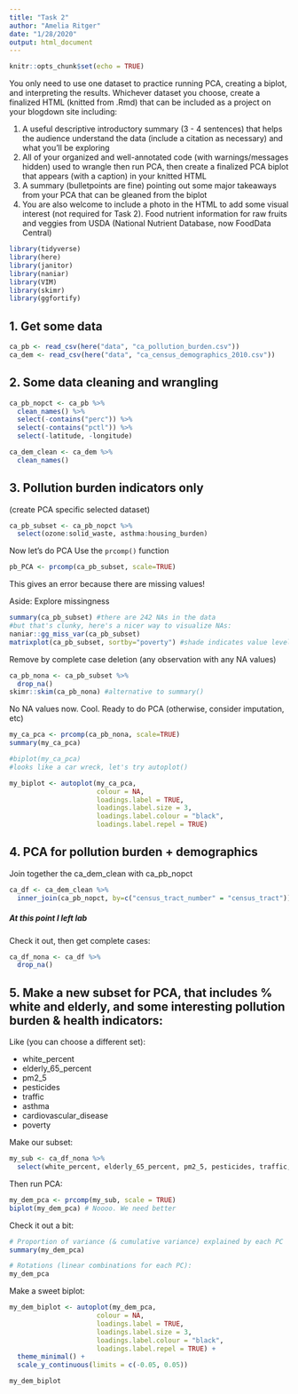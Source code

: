 ```yaml
---
title: "Task 2"
author: "Amelia Ritger"
date: "1/28/2020"
output: html_document
---
```


```r
knitr::opts_chunk$set(echo = TRUE)
```

You only need to use one dataset to practice running PCA, creating a biplot, and interpreting the results. Whichever dataset you choose, create a finalized HTML (knitted from .Rmd) that can be included as a project on your blogdown site including: 

1. A useful descriptive introductory summary (3 - 4 sentences) that helps the audience understand the data (include a citation as necessary) and what you’ll be exploring
2. All of your organized and well-annotated code (with warnings/messages hidden) used to wrangle then run PCA, then create a finalized PCA biplot that appears (with a caption) in your knitted HTML
3. A summary (bulletpoints are fine) pointing out some major takeaways from your PCA that can be gleaned from the biplot
4. You are also welcome to include a photo in the HTML to add some visual interest (not required for Task 2). 
Food nutrient information for raw fruits and veggies from USDA (National Nutrient Database, now FoodData Central)

```r
library(tidyverse)
library(here)
library(janitor)
library(naniar)
library(VIM)
library(skimr)
library(ggfortify)
```

## 1. Get some data
```r
ca_pb <- read_csv(here("data", "ca_pollution_burden.csv"))
ca_dem <- read_csv(here("data", "ca_census_demographics_2010.csv"))
```

## 2. Some data cleaning and wrangling
```r
ca_pb_nopct <- ca_pb %>% 
  clean_names() %>%
  select(-contains("perc")) %>% 
  select(-contains("pctl")) %>%
  select(-latitude, -longitude)
```

```r
ca_dem_clean <- ca_dem %>% 
  clean_names()
```

## 3. Pollution burden indicators only 
(create PCA specific selected dataset)
```r
ca_pb_subset <- ca_pb_nopct %>% 
  select(ozone:solid_waste, asthma:housing_burden)
```

Now let's do PCA
Use the `prcomp()` function
```r
pb_PCA <- prcomp(ca_pb_subset, scale=TRUE)
```
This gives an error because there are missing values!

Aside: Explore missingness
```r
summary(ca_pb_subset) #there are 242 NAs in the data
#but that's clunky, here's a nicer way to visualize NAs:
naniar::gg_miss_var(ca_pb_subset)
matrixplot(ca_pb_subset, sortby="poverty") #shade indicates value level; red indicates missing value (NA)
```

Remove by complete case deletion (any observation with any NA values)
```r
ca_pb_nona <- ca_pb_subset %>% 
  drop_na()
skimr::skim(ca_pb_nona) #alternative to summary()
```

No NA values now. Cool. Ready to do PCA (otherwise, consider imputation, etc)
```r
my_ca_pca <- prcomp(ca_pb_nona, scale=TRUE)
summary(my_ca_pca)

#biplot(my_ca_pca)
#looks like a car wreck, let's try autoplot()

my_biplot <- autoplot(my_ca_pca,
                      colour = NA,
                      loadings.label = TRUE,
                      loadings.label.size = 3,
                      loadings.label.colour = "black",
                      loadings.label.repel = TRUE)
```

## 4. PCA for pollution burden + demographics

Join together the ca_dem_clean with ca_pb_nopct

```r
ca_df <- ca_dem_clean %>% 
  inner_join(ca_pb_nopct, by=c("census_tract_number" = "census_tract"))
```

##### At this point I left lab

Check it out, then get complete cases:
```r
ca_df_nona <- ca_df %>% 
  drop_na()
```

## 5. Make a new subset for PCA, that includes % white and elderly, and some interesting pollution burden & health indicators:

Like (you can choose a different set): 

- white_percent
- elderly_65_percent
- pm2_5
- pesticides
- traffic
- asthma
- cardiovascular_disease
- poverty

Make our subset:
```r
my_sub <- ca_df_nona %>% 
  select(white_percent, elderly_65_percent, pm2_5, pesticides, traffic, asthma, cardiovascular_disease, poverty)
```

Then run PCA: 
```r
my_dem_pca <- prcomp(my_sub, scale = TRUE)
biplot(my_dem_pca) # Noooo. We need better
```

Check it out a bit: 
```r
# Proportion of variance (& cumulative variance) explained by each PC
summary(my_dem_pca)

# Rotations (linear combinations for each PC):
my_dem_pca
```

Make a sweet biplot:
```r
my_dem_biplot <- autoplot(my_dem_pca, 
                      colour = NA,
                      loadings.label = TRUE,
                      loadings.label.size = 3,
                      loadings.label.colour = "black",
                      loadings.label.repel = TRUE) +
  theme_minimal() +
  scale_y_continuous(limits = c(-0.05, 0.05))

my_dem_biplot
```
